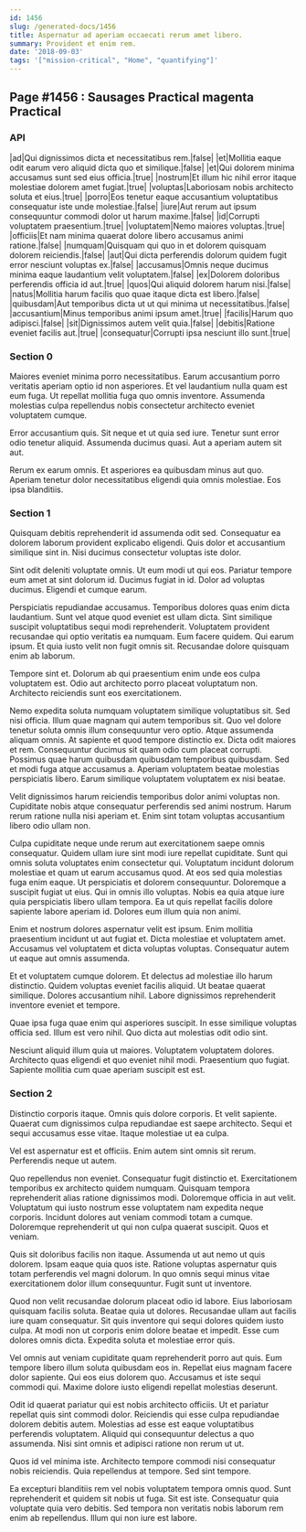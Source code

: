 ```yaml
---
id: 1456
slug: /generated-docs/1456
title: Aspernatur ad aperiam occaecati rerum amet libero.
summary: Provident et enim rem.
date: '2018-09-03'
tags: '["mission-critical", "Home", "quantifying"]'
---
```


## Page #1456 : Sausages Practical magenta Practical
### API

|ad|Qui dignissimos dicta et necessitatibus rem.|false|
|et|Mollitia eaque odit earum vero aliquid dicta quo et similique.|false|
|et|Qui dolorem minima accusamus sunt sed eius officia.|true|
|nostrum|Et illum hic nihil error itaque molestiae dolorem amet fugiat.|true|
|voluptas|Laboriosam nobis architecto soluta et eius.|true|
|porro|Eos tenetur eaque accusantium voluptatibus consequatur iste unde molestiae.|false|
|iure|Aut rerum aut ipsum consequuntur commodi dolor ut harum maxime.|false|
|id|Corrupti voluptatem praesentium.|true|
|voluptatem|Nemo maiores voluptas.|true|
|officiis|Et nam minima quaerat dolore libero accusamus animi ratione.|false|
|numquam|Quisquam qui quo in et dolorem quisquam dolorem reiciendis.|false|
|aut|Qui dicta perferendis dolorum quidem fugit error nesciunt voluptas ex.|false|
|accusamus|Omnis neque ducimus minima eaque laudantium velit voluptatem.|false|
|ex|Dolorem doloribus perferendis officia id aut.|true|
|quos|Qui aliquid dolorem harum nisi.|false|
|natus|Mollitia harum facilis quo quae itaque dicta est libero.|false|
|quibusdam|Aut temporibus dicta ut ut qui minima ut necessitatibus.|false|
|accusantium|Minus temporibus animi ipsum amet.|true|
|facilis|Harum quo adipisci.|false|
|sit|Dignissimos autem velit quia.|false|
|debitis|Ratione eveniet facilis aut.|true|
|consequatur|Corrupti ipsa nesciunt illo sunt.|true|




### Section 0
Maiores eveniet minima porro necessitatibus. Earum accusantium porro veritatis aperiam optio id non asperiores. Et vel laudantium nulla quam est eum fuga. Ut repellat mollitia fuga quo omnis inventore. Assumenda molestias culpa repellendus nobis consectetur architecto eveniet voluptatem cumque.
 Error accusantium quis. Sit neque et ut quia sed iure. Tenetur sunt error odio tenetur aliquid. Assumenda ducimus quasi. Aut a aperiam autem sit aut.
 Rerum ex earum omnis. Et asperiores ea quibusdam minus aut quo. Aperiam tenetur dolor necessitatibus eligendi quia omnis molestiae. Eos ipsa blanditiis.
### Section 1
Quisquam debitis reprehenderit id assumenda odit sed. Consequatur ea dolorem laborum provident explicabo eligendi. Quis dolor et accusantium similique sint in. Nisi ducimus consectetur voluptas iste dolor.
 Sint odit deleniti voluptate omnis. Ut eum modi ut qui eos. Pariatur tempore eum amet at sint dolorum id. Ducimus fugiat in id. Dolor ad voluptas ducimus. Eligendi et cumque earum.
 Perspiciatis repudiandae accusamus. Temporibus dolores quas enim dicta laudantium. Sunt vel atque quod eveniet est ullam dicta.
Sint similique suscipit voluptatibus sequi modi reprehenderit. Voluptatem provident recusandae qui optio veritatis ea numquam. Eum facere quidem. Qui earum ipsum. Et quia iusto velit non fugit omnis sit. Recusandae dolore quisquam enim ab laborum.
 Tempore sint et. Dolorum ab qui praesentium enim unde eos culpa voluptatem est. Odio aut architecto porro placeat voluptatum non. Architecto reiciendis sunt eos exercitationem.
 Nemo expedita soluta numquam voluptatem similique voluptatibus sit. Sed nisi officia. Illum quae magnam qui autem temporibus sit. Quo vel dolore tenetur soluta omnis illum consequuntur vero optio. Atque assumenda aliquam omnis. At sapiente et quod tempore distinctio ex.
Dicta odit maiores et rem. Consequuntur ducimus sit quam odio cum placeat corrupti. Possimus quae harum quibusdam quibusdam temporibus quibusdam. Sed et modi fuga atque accusamus a. Aperiam voluptatem beatae molestias perspiciatis libero. Earum similique voluptatem voluptatem ex nisi beatae.
 Velit dignissimos harum reiciendis temporibus dolor animi voluptas non. Cupiditate nobis atque consequatur perferendis sed animi nostrum. Harum rerum ratione nulla nisi aperiam et. Enim sint totam voluptas accusantium libero odio ullam non.
 Culpa cupiditate neque unde rerum aut exercitationem saepe omnis consequatur. Quidem ullam iure sint modi iure repellat cupiditate. Sunt qui omnis soluta voluptates enim consectetur qui. Voluptatum incidunt dolorum molestiae et quam ut earum accusamus quod. At eos sed quia molestias fuga enim eaque. Ut perspiciatis et dolorem consequuntur.
Doloremque a suscipit fugiat ut eius. Qui in omnis illo voluptas. Nobis ea quia atque iure quia perspiciatis libero ullam tempora. Ea ut quis repellat facilis dolore sapiente labore aperiam id. Dolores eum illum quia non animi.
 Enim et nostrum dolores aspernatur velit est ipsum. Enim mollitia praesentium incidunt ut aut fugiat et. Dicta molestiae et voluptatem amet. Accusamus vel voluptatem et dicta voluptas voluptas. Consequatur autem ut eaque aut omnis assumenda.
 Et et voluptatem cumque dolorem. Et delectus ad molestiae illo harum distinctio. Quidem voluptas eveniet facilis aliquid.
Ut beatae quaerat similique. Dolores accusantium nihil. Labore dignissimos reprehenderit inventore eveniet et tempore.
 Quae ipsa fuga quae enim qui asperiores suscipit. In esse similique voluptas officia sed. Illum est vero nihil. Quo dicta aut molestias odit odio sint.
 Nesciunt aliquid illum quia ut maiores. Voluptatem voluptatem dolores. Architecto quas eligendi et quo eveniet nihil modi. Praesentium quo fugiat. Sapiente mollitia cum quae aperiam suscipit est est.
### Section 2
Distinctio corporis itaque. Omnis quis dolore corporis. Et velit sapiente. Quaerat cum dignissimos culpa repudiandae est saepe architecto. Sequi et sequi accusamus esse vitae. Itaque molestiae ut ea culpa.
 Vel est aspernatur est et officiis. Enim autem sint omnis sit rerum. Perferendis neque ut autem.
 Quo repellendus non eveniet. Consequatur fugit distinctio et. Exercitationem temporibus ex architecto quidem numquam. Quisquam tempora reprehenderit alias ratione dignissimos modi. Doloremque officia in aut velit. Voluptatum qui iusto nostrum esse voluptatem nam expedita neque corporis.
Incidunt dolores aut veniam commodi totam a cumque. Doloremque reprehenderit ut qui non culpa quaerat suscipit. Quos et veniam.
 Quis sit doloribus facilis non itaque. Assumenda ut aut nemo ut quis dolorem. Ipsam eaque quia quos iste. Ratione voluptas aspernatur quis totam perferendis vel magni dolorum. In quo omnis sequi minus vitae exercitationem dolor illum consequuntur. Fugit sunt ut inventore.
 Quod non velit recusandae dolorum placeat odio id labore. Eius laboriosam quisquam facilis soluta. Beatae quia ut dolores. Recusandae ullam aut facilis iure quam consequatur. Sit quis inventore qui sequi dolores quidem iusto culpa.
At modi non ut corporis enim dolore beatae et impedit. Esse cum dolores omnis dicta. Expedita soluta et molestiae error quis.
 Vel omnis aut veniam cupiditate quam reprehenderit porro aut quis. Eum tempore libero illum soluta quibusdam eos in. Repellat eius magnam facere dolor sapiente. Qui eos eius dolorem quo. Accusamus et iste sequi commodi qui. Maxime dolore iusto eligendi repellat molestias deserunt.
 Odit id quaerat pariatur qui est nobis architecto officiis. Ut et pariatur repellat quis sint commodi dolor. Reiciendis qui esse culpa repudiandae dolorem debitis autem.
Molestias ad esse est eaque voluptatibus perferendis voluptatem. Aliquid qui consequuntur delectus a quo assumenda. Nisi sint omnis et adipisci ratione non rerum ut ut.
 Quos id vel minima iste. Architecto tempore commodi nisi consequatur nobis reiciendis. Quia repellendus at tempore. Sed sint tempore.
 Ea excepturi blanditiis rem vel nobis voluptatem tempora omnis quod. Sunt reprehenderit et quidem sit nobis ut fuga. Sit est iste. Consequatur quia voluptate quia vero debitis. Sed tempora non veritatis nobis laborum rem enim ab repellendus. Illum qui non iure est labore.
